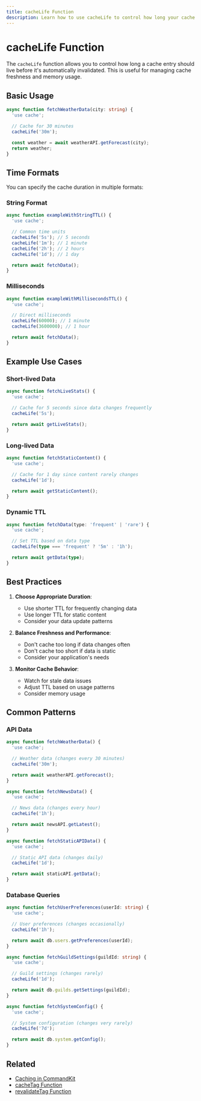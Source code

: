 ```yaml
---
title: cacheLife Function
description: Learn how to use cacheLife to control how long your cache entries live.
---
```


# cacheLife Function

The `cacheLife` function allows you to control how long a cache entry should live before it's automatically invalidated. This is useful for managing cache freshness and memory usage.

## Basic Usage

```ts
async function fetchWeatherData(city: string) {
  'use cache';

  // Cache for 30 minutes
  cacheLife('30m');

  const weather = await weatherAPI.getForecast(city);
  return weather;
}
```

## Time Formats

You can specify the cache duration in multiple formats:

### String Format

```ts
async function exampleWithStringTTL() {
  'use cache';

  // Common time units
  cacheLife('5s'); // 5 seconds
  cacheLife('1m'); // 1 minute
  cacheLife('2h'); // 2 hours
  cacheLife('1d'); // 1 day

  return await fetchData();
}
```

### Milliseconds

```ts
async function exampleWithMillisecondsTTL() {
  'use cache';

  // Direct milliseconds
  cacheLife(60000); // 1 minute
  cacheLife(3600000); // 1 hour

  return await fetchData();
}
```

## Example Use Cases

### Short-lived Data

```ts
async function fetchLiveStats() {
  'use cache';

  // Cache for 5 seconds since data changes frequently
  cacheLife('5s');

  return await getLiveStats();
}
```

### Long-lived Data

```ts
async function fetchStaticContent() {
  'use cache';

  // Cache for 1 day since content rarely changes
  cacheLife('1d');

  return await getStaticContent();
}
```

### Dynamic TTL

```ts
async function fetchData(type: 'frequent' | 'rare') {
  'use cache';

  // Set TTL based on data type
  cacheLife(type === 'frequent' ? '5m' : '1h');

  return await getData(type);
}
```

## Best Practices

1. **Choose Appropriate Duration**:
   - Use shorter TTL for frequently changing data
   - Use longer TTL for static content
   - Consider your data update patterns

2. **Balance Freshness and Performance**:
   - Don't cache too long if data changes often
   - Don't cache too short if data is static
   - Consider your application's needs

3. **Monitor Cache Behavior**:
   - Watch for stale data issues
   - Adjust TTL based on usage patterns
   - Consider memory usage

## Common Patterns

### API Data

```ts
async function fetchWeatherData() {
  'use cache';

  // Weather data (changes every 30 minutes)
  cacheLife('30m');

  return await weatherAPI.getForecast();
}

async function fetchNewsData() {
  'use cache';

  // News data (changes every hour)
  cacheLife('1h');

  return await newsAPI.getLatest();
}

async function fetchStaticAPIData() {
  'use cache';

  // Static API data (changes daily)
  cacheLife('1d');

  return await staticAPI.getData();
}
```

### Database Queries

```ts
async function fetchUserPreferences(userId: string) {
  'use cache';

  // User preferences (changes occasionally)
  cacheLife('1h');

  return await db.users.getPreferences(userId);
}

async function fetchGuildSettings(guildId: string) {
  'use cache';

  // Guild settings (changes rarely)
  cacheLife('1d');

  return await db.guilds.getSettings(guildId);
}

async function fetchSystemConfig() {
  'use cache';

  // System configuration (changes very rarely)
  cacheLife('7d');

  return await db.system.getConfig();
}
```

## Related

- [Caching in CommandKit](./01-caching-in-commandkit.mdx)
- [cacheTag Function](./02-cacheTag-function.mdx)
- [revalidateTag Function](./05-revalidateTag-function.mdx)
